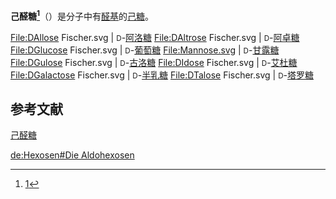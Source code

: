 {{noteTA
|G1=Lifesciences
}}
{{Expand |time=2011-09-17T08:43:23+00:00 }}
'''己醛糖<ref>[http://www.term.gov.cn/pages/homepage/result2.jsp?id=333410&subid=10001798&subject=%E7%B3%96%E7%B1%BB&subsys=%E7%94%9F%E7%89%A9%E5%8C%96%E5%AD%A6%E4%B8%8E%E5%88%86%E5%AD%90%E7%94%9F%E7%89%A9%E5%AD%A6]{{dead link|date=2017年12月 |bot=InternetArchiveBot |fix-attempted=yes }}</ref>'''（{{lang-en|Aldohexose}}）是分子中有[[醛基|醛基]]的[[己糖|己糖]]。
<gallery>
File:DAllose Fischer.svg | <small>D</small>-[[阿洛糖|阿洛糖]] 
File:DAltrose Fischer.svg | <small>D</small>-[[阿卓糖|阿卓糖]] 
File:DGlucose Fischer.svg | <small>D</small>-[[葡萄糖|葡萄糖]] 
File:Mannose.svg | <small>D</small>-[[甘露糖|甘露糖]]
File:DGulose Fischer.svg | <small>D</small>-[[古洛糖|古洛糖]] 
File:DIdose Fischer.svg | <small>D</small>-[[艾杜糖|艾杜糖]] 
File:DGalactose Fischer.svg | <small>D</small>-[[半乳糖|半乳糖]]
File:DTalose Fischer.svg | <small>D</small>-[[塔罗糖|塔罗糖]]
</gallery>

==参考文献==
{{reflist}}

{{糖类}}

{{Biochem-stub}}

[[分类:己醛糖|]]

[[de:Hexosen#Die_Aldohexosen|de:Hexosen#Die Aldohexosen]]